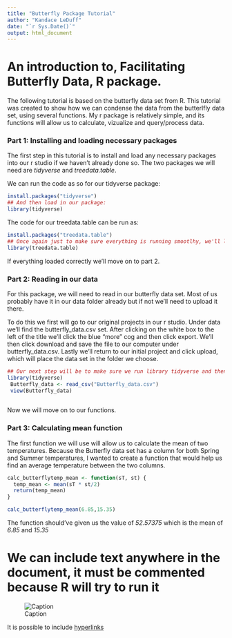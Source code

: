 ```yaml
---
title: "Butterfly Package Tutorial"
author: "Kandace LeDuff"
date: "`r Sys.Date()`"
output: html_document
---
```


# An introduction to, Facilitating Butterfly Data, R package.

The following tutorial is based on the butterfly data set from R. This tutorial was created to show how we can condense the data from the butterlfly data set, using several functions. My r package is relatively simple, and its functions will allow us to calculate, vizualize and query/process data. 

### **Part 1: Installing and loading necessary packages**

The first step in this tutorial is to install and load any necessary packages into our r studio if we haven't already done so. The two packages we will need are *tidyverse* and *treedata.table*.

We can run the code as so for our tidyverse package:
```r
install.packages("tidyverse")
## And then load in our package:
library(tidyverse)
```

The code for our treedata.table can be run as:
```r
install.packages("treedata.table")
## Once again just to make sure everything is running smootlhy, we'll load in our package:
library(treedata.table)
```

If everything loaded correctly we'll move on to part 2.

### **Part 2: Reading in our data**

For this package, we will need to read in our butterfly data set. Most of us probably have it in our data folder already but if not we'll need to upload it there.

To do this we first will go to our original projects in our r studio. Under data we'll find the butterfly_data.csv set. After clicking on the white box to the left of the title we'll click the blue "more" cog and then click export. We'll then click download and save the file to our computer under butterfly_data.csv. Lastly we'll return to our initial project and click upload, which will place the data set in the folder we choose.

```r
## Our next step will be to make sure we run library tidyverse and then read in our data set. The code should be as follows:###
library(tidyverse)
 Butterfly_data <- read_csv("Butterfly_data.csv")
 view(Butterfly_data)
 
```

Now we will move on to our functions.

### **Part 3: Calculating mean function**

The first function we will use will allow us to calculate the mean of two temperatures. Because the Butterfly data set has a column for both Spring and Summer temperatures, I wanted to create a function that would help us find an average temperature between the two columns.

```r
calc_butterflytemp_mean <- function(sT, st) {
  temp_mean <- mean(sT * st/2) 
  return(temp_mean)
}

calc_butterflytemp_mean(6.85,15.35)
```

The function should've given us the value of *52.57375 * which is the mean of *6.85 * and *15.35*

# We can include text anywhere in the document, it must be commented because R will try to run it

![Caption](path/to/image)

It is possible to include [hyperlinks]()
